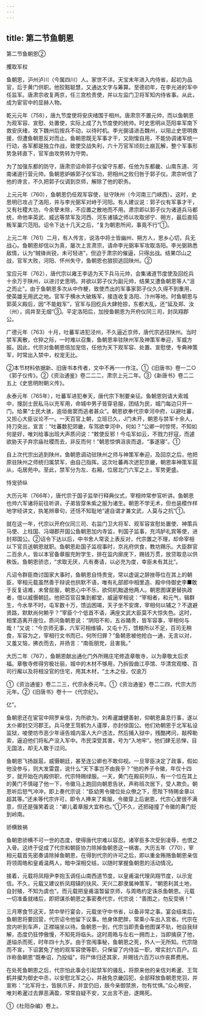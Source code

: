 ```yaml
---
---
---
```

title: 第二节鱼朝恩
---



第二节鱼朝恩②

攫取军权

鱼朝恩，沪州泸川（今属四川）人。家世不详。天宝末年进入内侍省，起初为品官，后于黄门供职。他狡黠聪慧，又通达文字与筹算。至德初年，在李光进的军中任监军。唐肃宗收复两京，任三宫检责使，并以左监门卫将军知内侍省事。从此，成为宦官中的显赫人物。

乾元元年（758），唐九节度使将安庆绪围于相州。唐肃宗不置元帅，而以鱼朝恩为观军容、宣慰、处置使，实际上成了九节度使的统帅。时史思明从范阳率军南下救安庆绪，攻下魏州后按兵不动，以待时机。李光弼请进击魏州，以阻止史思明救援，但遭鱼朝恩反对而止。鱼朝恩既无军事才干，又刚愎自用，不能协调诸军统一行动，各军都是独立作战，致使交战失利，六十万官军顷刻土崩瓦解，整个军事形势急转直下，官军由攻势转为守势。

为了加强东都的防守，唐肃宗诏命郭子仪留守东都，任他为东都畿、山南东道、河南诸道行营元帅。鱼朝恩妒嫉郭子仪军功，把相州之败归咎于郭子仪。肃宗听信了他的谗言，不久把郭子仪调到京师，解除了他的职务。

上元元年（760），鱼朝恩仍任观军容使，驻守陕州（今河南三门峡西）。这时，史思明已攻占了洛阳，并与李光弼军对峙于河阳。有人建议说：郭子仪有军事才干，又有社稷大功，今余孽未除，不应置之散地而不用。肃宗即以郭子仪为诸道兵马都统，命他率英武、威远等禁军及河西、河东诸镇之师以攻取邠宁、朔方，最后直捣叛军巢穴范阳。诏令下达十几天之后，“复为朝恩所间，事竟不行”①。

上元二年（761）二月，有人传言，说洛中将士皆幽州、朔方人，思乡心切，兵无战心。鱼朝恩却信以为真，屡次上言肃宗，请命李光弼率军攻取洛阳。李光弼熟悉敌情，认为“贼锋尚锐，未可轻进”，但迫于肃宗的催逼，只得出战。结果邙山之战，官军大败，河阳、怀州失守，鱼朝恩也狼狈逃回陕州。②

宝应元年（762），唐代宗以雍王李适为天下兵马元帅，会集诸道节度使及回纥兵十余万于陕州，以进讨史思明。并欲以郭子仪为副元帅，结果又遭鱼朝恩等人“沮之而止”。由于鱼朝恩多次从中作梗，致使杰出的军事家郭子仪久久得不到重用，使英雄无用武之地。官军于横水大破叛军，接连收复洛阳、汴州等地。时鱼朝恩与郭英义殿后，因“不能戢军”，官军与回纥兵大肆抢掠，东都大乱，还“延及郑、汝（州），闾井至无烟”③。平定洛阳后，加授鱼朝恩为开府仪同三司，封凤翔郡公。

广德元年（763）十月，吐蕃军进犯泾州，不久逼近京师，唐代宗逃往陕州。当时禁军离散，仓猝之际，一时难以召集，鱼朝恩率驻陕州军及神策军奉迎，军威方振。因此，代宗对鱼朝恩倍加宠信，任他为天下观军容、处置、宣慰使，专典神策军，时常出入禁中，权宠无比。

②本节材料依据新、旧唐书本传者，文中不再一一作注。①《旧唐书》卷一二○《郭子仪传》。②《资治通鉴》卷二二二，肃宗上元二年。③《新唐书》卷二二五上《史思明附朝义传》。

永泰元年（765年），吐蕃军进犯奉天，唐代宗下制要亲征。鱼朝恩则请大索城中，搜刮士民私马以充军用，命城中男子皆穿皂服，团结为民，城门每边只开一门。给果“士民大骇，逾垣凿窦而逃者甚众”。朝恩欲奉代宗幸河中府，以避吐蕃，又担心大臣议论不一。一天百官上朝，立班已久，J门未开，朝恩与禁军十余人，持刀突出，宣言：“吐蕃数犯郊畿，车驾欲幸河中，何如？”公卿一时惊愕，不知如何是好，唯刘给事出班大声质问说：“敕使反邪！今屯军如云，不戮力扜寇，而遽欲胁天子弃宗庙社稷而去，非反而何！”朝恩惊惧沮丧而退，“事遂寝”。①

自上次代宗出逃到陕州，鱼朝恩调动驻陕州之师与神策军奉迎，及回京之后，他把原驻陕州之师统归属禁军，由自己指挥。这次吐蕃再次迸犯京畿，朝恩率神策军扈从，屯居苑中。至此，禁军分为左、右厢，位居北门六军之上，军势更盛。

恃宠骄纵

大历元年（766年），唐代宗于国子监举行释典仪式，宰相帅常参官听讲。鱼朝恩也帅六军诸将前往听讲，子弟皆穿朱紫之服为诸生。朝恩不学无术，但也装模作样地学经讲文，执笔辨章句，还恬不知耻地“遽自谓才兼文武，人莫与之抗”①。

就在这一年，代宗以开府仪同三司、右监门卫大将军、观军容宣慰处置使、神策兵马使、上柱国、冯翊郡开国公鱼朝恩加内寺监，判国子监事，充鸿胪礼宾等使，进封郑国公。②诏令下达以后，中书舍人常衮上表反对，代宗置之不理，却命宰相以下官员送朝恩就职。鱼朝恩赴国子监视事时，京兆府供食，教坊赐乐。大臣群官二百余人，皆以本官备章服充附学生，排在监内廓庑下，赐钱万贯，放贷取息以供秩饭。鱼朝恩骄恣，“求取无厌，凡有奏请，以必充为度，幸臣未有其比”。

凡诏令群臣商讨国家大事时，鱼朝恩自恃贵宠，常以虚诞之辞挫辱位在其上的朝臣，宰相元载虽然善于辩说也拱默不语，唯有礼部郎中相里造、殿中侍御史李■敢于反复诘难，未曾屈服，朝恩心中不乐，欲伺机黜退他两人。朝恩图谋更替执政者，借以威慑朝廷。他把百官召集到都堂，威逼宰相说：“宰相者，和元气，辑群生，今水旱不时，屯军数十万，馈运困竭，天子坐不安席，宰相何以辅之？不退避贤路，默默尚何赖乎？”宰臣个个低首不语，满座文武大臣莫不大惊失色。这时，相里造离开座位，质问鱼朝恩说：“阴阳不和，五谷踊贵，皆军容事，宰相何与哉！”又说：“今京师无事，六军可相维镇，又屯十万，馈粮所以不足，百司无稍食，军容为之，宰相行文书而已，何所归罪？”鱼朝恩被他抢白一通，无言以对，又羞又恼，拂衣而去，并扬言：“南衙朋党，且害我。”

大历二年（767），鱼朝恩献出通化门外所赐庄宅修造章敬寺，以为章敬太后求福。章敬寺修得穷极壮丽，城中的木材不够用，乃拆毁曲江亭馆、华清宫观楼、百司行廨以及将相没官的住宅，用其木材，“土木之役，仅逾万

①《资治通鉴》卷二二三，代宗永泰元年。①《资治通鉴》卷二二四，代宗大历元年。②《旧唐书》卷十一《代宗纪》。

亿”。

鱼朝恩还在宦官中网罗亲信，为所欲为。刘希暹雄健善射，仰朝恩鼻息行事，遂以太仆卿封交河郡王。兵马使王驾鹤为人谨厚，亦封徐国公。他们劝朝恩于北军私设监狱，唆使坊市恶少年诬告城内富人大户违法，然后捕入狱中，残酷拷问，敲榨勒索，逼迫他们将私产没入军中。市民深受其害，号为“入地牢”。他们肆无忌惮，目无国法，却无人敢于过问。

鱼朝恩飞扬跋扈，威慑朝廷，甚至连公卿也不敢仰视。一旦宰臣决定了政事，假如他没参与，则大发雷霆，说什么“天下事岂不由我乎？”他的养子令徽，年仅十四岁，就开始在内殿供职，代宗特赐绿服。一天，黄门在殿前列队，有一个位在其上的黄门不慎碰了他一下，令徽马上跑回向朝恩告状，声称班次居下，受人欺负。朝恩听后怒气冲冲，即上奏代宗说：“臣幼男令徽位处众僚之下，愿陛下特赐金章以超其等。”还未等代宗许可，即令人捧来了紫服，令徽穿上后谢恩，代宗心里很不满意，但还是强笑着说：“卿儿着章服大宜称也。”①不久，还把碰撞了令徽的黄门贬到岭南。

骄横致祸

鱼朝恩骄横不可一世的态度，使得唐代宗难以容忍。诸宰臣多次受到凌辱，也恨之入骨。这终于促成了代宗和朝臣协力除掉鱼朝恩这一祸害。大历五年（770），宰相元载首先密奏请除掉鱼朝恩，在得到代宗的许可之后，即以重金贿赂鱼朝恩亲信将领周皓和皇甫温两人，暗中深相交结，以随时掌握鱼朝恩的活动情况。

接着，元载将凤翔尹李抱玉调任山南西道节度，以皇甫温代理凤翔节度，以示宠信。不久，元载又建议析凤翔镇的扶风、天兴二郡隶属神策军，“朝恩利其土地，自封殖，不知为虞也”。而元载把皇甫温暂留京师，与周皓约定诛杀鱼朝恩。元载一切准备就绪后，即把谋杀朝恩之事密奏代宗，代宗说：“善图之，勿反受祸！”

三月寒食节这天，禁中举行宴会，元载坐守中书省，以备非常之事。宴会结束后，鱼朝恩将要回营，代宗诏令他留下议事。他身体肥胖，常乘小车出入宫省。代宗在宫内听到车声，正襟端坐以待。鱼朝恩一到，代宗当即责备他图谋不轨，他自我辩解，态度仍狂悖傲慢，不知死将临头。这时周皓与左右一拥而上，当即擒获了他，遂缢杀而死，时年四十九岁。由于宫闱事秘，鱼朝恩之死，外人一无所知。代宗隐而不宣，下诏罢免了他的观军容使等职，只保留了内侍监一职，增实封六百户。后诈称鱼朝恩“既奉诏，乃投缢”，将尸体归还其家，并赐钱六百万以作丧葬费用。

在处死鱼朝恩之后，代宗怕此事会引起禁军的骚乱，将原来他的亲信刘希暹、王驾鹤并擢为御史中丞，以安慰北军之心，并赦免京畿囚犯，全部释放鱼朝恩党羽，并宣称：“北军将士，皆朕爪牙，并宜仍旧，朕今亲御禁旅，勿有忧惧。”众心稍安，唯刘希暹过去罪恶满盈，常常自疑不安，又出言不逊，遂赐死。

①《杜阳杂编》卷上。